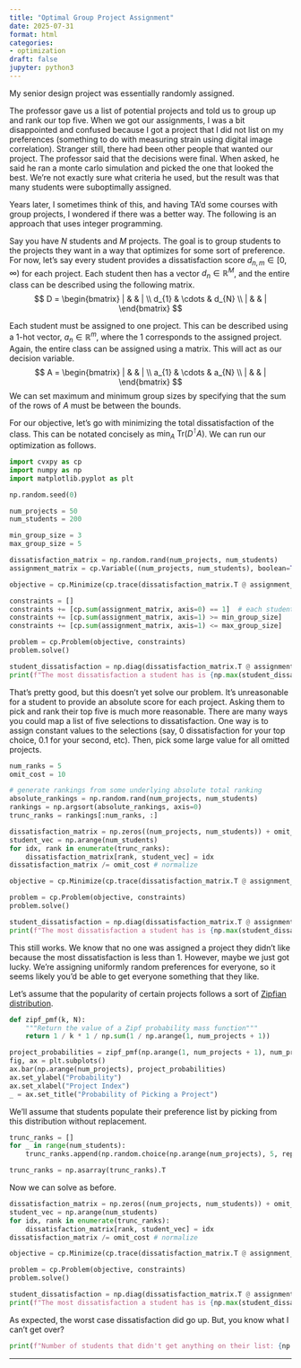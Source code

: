 ```yaml
---
title: "Optimal Group Project Assignment"
date: 2025-07-31
format: html
categories:
- optimization
draft: false
jupyter: python3
---
```


My senior design project was essentially randomly assigned. 

The professor gave us a list of potential projects and told us to group up and rank our top five. When we got our assignments, I was a bit disappointed and confused because I got a project that I did not list on my preferences (something to do with measuring strain using digital image correlation). Stranger still, there had been other people that wanted our project. The professor said that the decisions were final. When asked, he said he ran a monte carlo simulation and picked the one that looked the best. We're not exactly sure what criteria he used, but the result was that many students were suboptimally assigned.

Years later, I sometimes think of this, and having TA'd some courses with group projects, I wondered if there was a better way. The following is an approach that uses integer programming.

Say you have $N$ students and $M$ projects. The goal is to group students to the projects they want in a way that optimizes for some sort of preference. For now, let's say every student provides a dissatisfaction score $d_{n,m} \in [0, \infty)$ for each project. Each student then has a vector $d_n \in \mathbb R^M$, and the entire class can be described using the following matrix.
$$
D = \begin{bmatrix}
| & & | \\
d_{1} & \cdots & d_{N} \\
| & & |
\end{bmatrix}
$$

Each student must be assigned to one project. This can be described using a 1-hot vector, $a_n\in\mathbb R^m$, where the 1 corresponds to the assigned project. Again, the entire class can be assigned using a matrix. This will act as our decision variable.
$$
A = \begin{bmatrix}
| & & | \\
a_{1} & \cdots & a_{N} \\
| & & |
\end{bmatrix}
$$
We can set maximum and minimum group sizes by specifying that the sum of the rows of $A$ must be between the bounds.

For our objective, let's go with minimizing the total dissatisfaction of the class. This can be notated concisely as $\min_A\ \text{Tr}(D^\intercal A)$. We can run our optimization as follows.
```python
import cvxpy as cp
import numpy as np
import matplotlib.pyplot as plt

np.random.seed(0)

num_projects = 50
num_students = 200

min_group_size = 3
max_group_size = 5

dissatisfaction_matrix = np.random.rand(num_projects, num_students)
assignment_matrix = cp.Variable((num_projects, num_students), boolean=True)

objective = cp.Minimize(cp.trace(dissatisfaction_matrix.T @ assignment_matrix))

constraints = []
constraints += [cp.sum(assignment_matrix, axis=0) == 1]  # each student gets assigned to only 1 project
constraints += [cp.sum(assignment_matrix, axis=1) >= min_group_size]
constraints += [cp.sum(assignment_matrix, axis=1) <= max_group_size]

problem = cp.Problem(objective, constraints)
problem.solve()

student_dissatisfaction = np.diag(dissatisfaction_matrix.T @ assignment_matrix.value)
print(f"The most dissatisfaction a student has is {np.max(student_dissatisfaction):.2f}/1.0")
```

That's pretty good, but this doesn't yet solve our problem. It's unreasonable for a student to provide an absolute score for each project. Asking them to pick and rank their top five is much more reasonable. There are many ways you could map a list of five selections to dissatisfaction. One way is to assign constant values to the selections (say, 0 dissatisfaction for your top choice, 0.1 for your second, etc). Then, pick some large value for all omitted projects.

```python
num_ranks = 5
omit_cost = 10

# generate rankings from some underlying absolute total ranking
absolute_rankings = np.random.rand(num_projects, num_students)
rankings = np.argsort(absolute_rankings, axis=0)
trunc_ranks = rankings[:num_ranks, :]

dissatisfaction_matrix = np.zeros((num_projects, num_students)) + omit_cost
student_vec = np.arange(num_students)
for idx, rank in enumerate(trunc_ranks):
    dissatisfaction_matrix[rank, student_vec] = idx
dissatisfaction_matrix /= omit_cost # normalize

objective = cp.Minimize(cp.trace(dissatisfaction_matrix.T @ assignment_matrix))

problem = cp.Problem(objective, constraints)
problem.solve()

student_dissatisfaction = np.diag(dissatisfaction_matrix.T @ assignment_matrix.value)
print(f"The most dissatisfaction a student has is {np.max(student_dissatisfaction):.2f}/1.0")
```

This still works. We know that no one was assigned a project they didn't like because the most dissatisfaction is less than 1. However, maybe we just got lucky. We're assigning uniformly random preferences for everyone, so it seems likely you'd be able to get everyone something that they like. 

Let's assume that the popularity of certain projects follows a sort of [Zipfian distribution](https://en.wikipedia.org/wiki/Zipf%27s_law). 

```python
def zipf_pmf(k, N):
    """Return the value of a Zipf probability mass function"""
    return 1 / k * 1 / np.sum(1 / np.arange(1, num_projects + 1))

project_probabilities = zipf_pmf(np.arange(1, num_projects + 1), num_projects)
fig, ax = plt.subplots()
ax.bar(np.arange(num_projects), project_probabilities)
ax.set_ylabel("Probability")
ax.set_xlabel("Project Index")
_ = ax.set_title("Probability of Picking a Project")
```

We'll assume that students populate their preference list by picking from this distribution without replacement. 

```python
trunc_ranks = []
for _ in range(num_students):
    trunc_ranks.append(np.random.choice(np.arange(num_projects), 5, replace=False, p=project_probabilities))

trunc_ranks = np.asarray(trunc_ranks).T
```

Now we can solve as before.
```python
dissatisfaction_matrix = np.zeros((num_projects, num_students)) + omit_cost
student_vec = np.arange(num_students)
for idx, rank in enumerate(trunc_ranks):
    dissatisfaction_matrix[rank, student_vec] = idx
dissatisfaction_matrix /= omit_cost # normalize

objective = cp.Minimize(cp.trace(dissatisfaction_matrix.T @ assignment_matrix))

problem = cp.Problem(objective, constraints)
problem.solve()

student_dissatisfaction = np.diag(dissatisfaction_matrix.T @ assignment_matrix.value)
print(f"The most dissatisfaction a student has is {np.max(student_dissatisfaction):.2f}/1.0")
```

As expected, the worst case dissatisfaction did go up. But, you know what I can't get over?

```python
print(f"Number of students that didn't get anything on their list: {np.sum(student_dissatisfaction == 1)}.")
```

<!-- REFERENCES -->
<!-- ::: {#refs}
## References
::: -->
<!-- --- -->

<!-- EDIT HISTORY -->
<!-- ::: {.callout-note}
## Edit History

- **2025-07-31**: Reformatted for new site
::: -->

---

<!-- COMMENTS/REACTIONS -->
